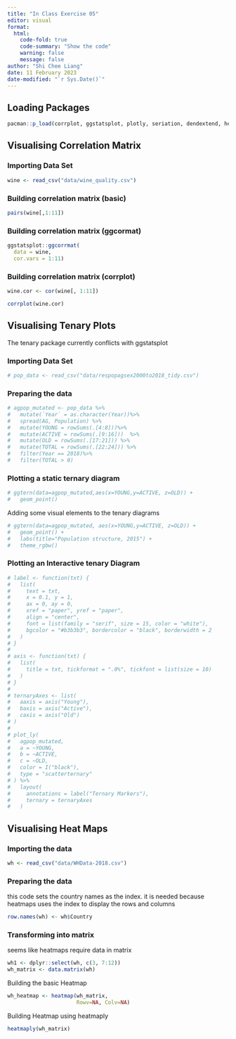 ```yaml
---
title: "In Class Exercise 05"
editor: visual
format:
  html:
    code-fold: true
    code-summary: "Show the code"
    warning: false
    message: false
author: "Shi Chee Liang"
date: 11 February 2023
date-modified: "`r Sys.Date()`"
---
```


## Loading Packages

```r
pacman::p_load(corrplot, ggstatsplot, plotly, seriation, dendextend, heatmaply, tidyverse)
```

## Visualising Correlation Matrix

### Importing Data Set

```r
wine <- read_csv("data/wine_quality.csv")
```

### Building correlation matrix (basic)

```r

pairs(wine[,1:11])
```

### Building correlation matrix (ggcormat)

```r
ggstatsplot::ggcorrmat(
  data = wine, 
  cor.vars = 1:11)
```

### Building correlation matrix (corrplot)

```r
wine.cor <- cor(wine[, 1:11])

corrplot(wine.cor)
```

## Visualising Tenary Plots

::: callout-warning
The tenary package currently conflicts with ggstatsplot
:::

### Importing Data Set

```r
# pop_data <- read_csv("data/respopagsex2000to2018_tidy.csv") 
```

### Preparing the data

```r
# agpop_mutated <- pop_data %>%
#   mutate(`Year` = as.character(Year))%>%
#   spread(AG, Population) %>%
#   mutate(YOUNG = rowSums(.[4:8]))%>%
#   mutate(ACTIVE = rowSums(.[9:16]))  %>%
#   mutate(OLD = rowSums(.[17:21])) %>%
#   mutate(TOTAL = rowSums(.[22:24])) %>%
#   filter(Year == 2018)%>%
#   filter(TOTAL > 0)
```

### **Plotting a static ternary diagram**

```r
# ggtern(data=agpop_mutated,aes(x=YOUNG,y=ACTIVE, z=OLD)) +
#   geom_point()
```

Adding some visual elements to the tenary diagrams

```r
# ggtern(data=agpop_mutated, aes(x=YOUNG,y=ACTIVE, z=OLD)) +
#   geom_point() +
#   labs(title="Population structure, 2015") +
#   theme_rgbw()
```

### Plotting an Interactive tenary Diagram

```r
# label <- function(txt) {
#   list(
#     text = txt, 
#     x = 0.1, y = 1,
#     ax = 0, ay = 0,
#     xref = "paper", yref = "paper", 
#     align = "center",
#     font = list(family = "serif", size = 15, color = "white"),
#     bgcolor = "#b3b3b3", bordercolor = "black", borderwidth = 2
#   )
# }
# 
# axis <- function(txt) {
#   list(
#     title = txt, tickformat = ".0%", tickfont = list(size = 10)
#   )
# }
# 
# ternaryAxes <- list(
#   aaxis = axis("Young"), 
#   baxis = axis("Active"), 
#   caxis = axis("Old")
# )
# 
# plot_ly(
#   agpop_mutated, 
#   a = ~YOUNG, 
#   b = ~ACTIVE, 
#   c = ~OLD, 
#   color = I("black"), 
#   type = "scatterternary"
# ) %>%
#   layout(
#     annotations = label("Ternary Markers"), 
#     ternary = ternaryAxes
#   )
```

## Visualising Heat Maps

### Importing the data

```r
wh <- read_csv("data/WHData-2018.csv")
```

### Preparing the data

this code sets the country names as the index. it is needed because heatmaps uses the index to display the rows and columns

```r
row.names(wh) <- wh$Country
```

### Transforming into  matrix

seems like heatmaps require data in matrix

```r
wh1 <- dplyr::select(wh, c(3, 7:12))
wh_matrix <- data.matrix(wh)
```

Building the basic Heatmap

```r
wh_heatmap <- heatmap(wh_matrix,
                      Rowv=NA, Colv=NA)
```

Building Heatmap using heatmaply

```r
heatmaply(wh_matrix)
```
